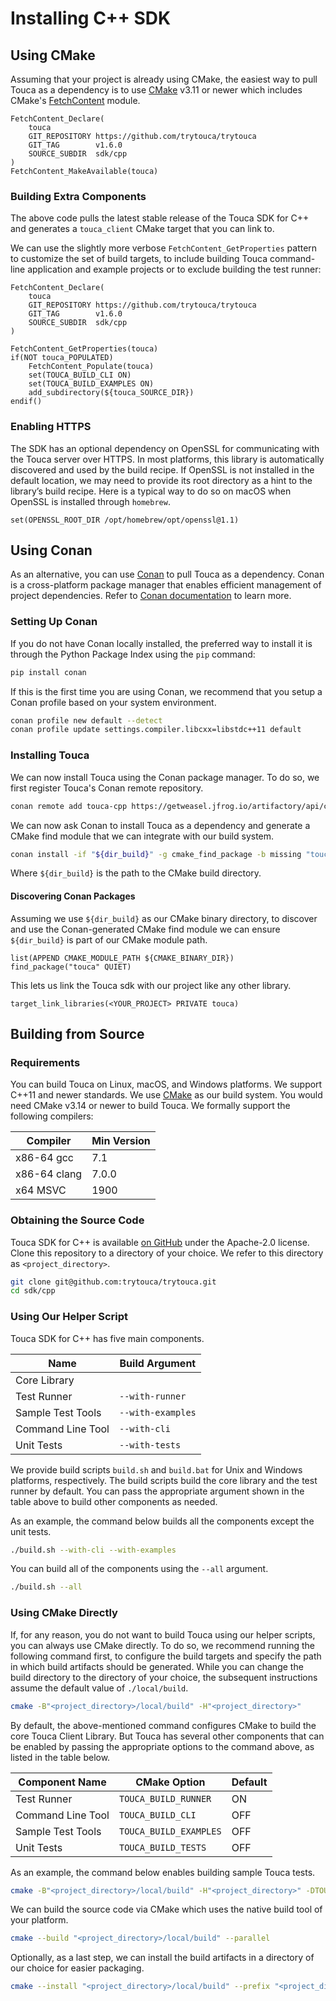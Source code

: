 # Installing C++ SDK

## Using CMake

Assuming that your project is already using CMake, the easiest way to pull Touca
as a dependency is to use [CMake](https://cmake.org/) v3.11 or newer which
includes CMake's
[FetchContent](https://cmake.org/cmake/help/latest/module/FetchContent.html)
module.

```text
FetchContent_Declare(
    touca
    GIT_REPOSITORY https://github.com/trytouca/trytouca
    GIT_TAG        v1.6.0
    SOURCE_SUBDIR  sdk/cpp
)
FetchContent_MakeAvailable(touca)
```

### Building Extra Components

The above code pulls the latest stable release of the Touca SDK for C++ and
generates a `touca_client` CMake target that you can link to.

We can use the slightly more verbose `FetchContent_GetProperties` pattern to
customize the set of build targets, to include building Touca command-line
application and example projects or to exclude building the test runner:

```text
FetchContent_Declare(
    touca
    GIT_REPOSITORY https://github.com/trytouca/trytouca
    GIT_TAG        v1.6.0
    SOURCE_SUBDIR  sdk/cpp
)

FetchContent_GetProperties(touca)
if(NOT touca_POPULATED)
    FetchContent_Populate(touca)
    set(TOUCA_BUILD_CLI ON)
    set(TOUCA_BUILD_EXAMPLES ON)
    add_subdirectory(${touca_SOURCE_DIR})
endif()
```

### Enabling HTTPS

The SDK has an optional dependency on OpenSSL for communicating with the Touca
server over HTTPS. In most platforms, this library is automatically discovered
and used by the build recipe. If OpenSSL is not installed in the default
location, we may need to provide its root directory as a hint to the library’s
build recipe. Here is a typical way to do so on macOS when OpenSSL is installed
through `homebrew`.

```text
set(OPENSSL_ROOT_DIR /opt/homebrew/opt/openssl@1.1)
```

## Using Conan

As an alternative, you can use [Conan](https://conan.io/) to pull Touca as a
dependency. Conan is a cross-platform package manager that enables efficient
management of project dependencies. Refer to
[Conan documentation](https://docs.conan.io/) to learn more.

### Setting Up Conan

If you do not have Conan locally installed, the preferred way to install it is
through the Python Package Index using the `pip` command:

```bash
pip install conan
```

If this is the first time you are using Conan, we recommend that you setup a
Conan profile based on your system environment.

```bash
conan profile new default --detect
conan profile update settings.compiler.libcxx=libstdc++11 default
```

### Installing Touca

We can now install Touca using the Conan package manager. To do so, we first
register Touca's Conan remote repository.

```bash
conan remote add touca-cpp https://getweasel.jfrog.io/artifactory/api/conan/touca-cpp
```

We can now ask Conan to install Touca as a dependency and generate a CMake find
module that we can integrate with our build system.

```bash
conan install -if "${dir_build}" -g cmake_find_package -b missing "touca/1.6.0@_/_"
```

Where `${dir_build}` is the path to the CMake build directory.

#### Discovering Conan Packages

Assuming we use `${dir_build}` as our CMake binary directory, to discover and
use the Conan-generated CMake find module we can ensure `${dir_build}` is part
of our CMake module path.

```text
list(APPEND CMAKE_MODULE_PATH ${CMAKE_BINARY_DIR})
find_package("touca" QUIET)
```

This lets us link the Touca sdk with our project like any other library.

```text
target_link_libraries(<YOUR_PROJECT> PRIVATE touca)
```

## Building from Source

### Requirements

You can build Touca on Linux, macOS, and Windows platforms. We support C++11 and
newer standards. We use [CMake](https://cmake.org/) as our build system. You
would need CMake v3.14 or newer to build Touca. We formally support the
following compilers:

| Compiler     | Min Version |
| ------------ | ----------- |
| x86-64 gcc   | 7.1         |
| x86-64 clang | 7.0.0       |
| x64 MSVC     | 1900        |

### Obtaining the Source Code

Touca SDK for C++ is available
[on GitHub](https://github.com/trytouca/trytouca/tree/main/sdk/cpp) under the
Apache-2.0 license. Clone this repository to a directory of your choice. We
refer to this directory as `<project_directory>`.

```bash
git clone git@github.com:trytouca/trytouca.git
cd sdk/cpp
```

### Using Our Helper Script

Touca SDK for C++ has five main components.

| Name              | Build Argument    |
| ----------------- | ----------------- |
| Core Library      |                   |
| Test Runner       | `--with-runner`   |
| Sample Test Tools | `--with-examples` |
| Command Line Tool | `--with-cli`      |
| Unit Tests        | `--with-tests`    |

We provide build scripts `build.sh` and `build.bat` for Unix and Windows
platforms, respectively. The build scripts build the core library and the test
runner by default. You can pass the appropriate argument shown in the table
above to build other components as needed.

As an example, the command below builds all the components except the unit
tests.

```bash
./build.sh --with-cli --with-examples
```

You can build all of the components using the `--all` argument.

```bash
./build.sh --all
```

### Using CMake Directly

If, for any reason, you do not want to build Touca using our helper scripts, you
can always use CMake directly. To do so, we recommend running the following
command first, to configure the build targets and specify the path in which
build artifacts should be generated. While you can change the build directory to
the directory of your choice, the subsequent instructions assume the default
value of `./local/build`.

```bash
cmake -B"<project_directory>/local/build" -H"<project_directory>"
```

By default, the above-mentioned command configures CMake to build the core Touca
Client Library. But Touca has several other components that can be enabled by
passing the appropriate options to the command above, as listed in the table
below.

| Component Name    | CMake Option           | Default |
| ----------------- | ---------------------- | ------- |
| Test Runner       | `TOUCA_BUILD_RUNNER`   | ON      |
| Command Line Tool | `TOUCA_BUILD_CLI`      | OFF     |
| Sample Test Tools | `TOUCA_BUILD_EXAMPLES` | OFF     |
| Unit Tests        | `TOUCA_BUILD_TESTS`    | OFF     |

As an example, the command below enables building sample Touca tests.

```bash
cmake -B"<project_directory>/local/build" -H"<project_directory>" -DTOUCA_BUILD_EXAMPLES=ON
```

We can build the source code via CMake which uses the native build tool of your
platform.

```bash
cmake --build "<project_directory>/local/build" --parallel
```

Optionally, as a last step, we can install the build artifacts in a directory of
our choice for easier packaging.

```bash
cmake --install "<project_directory>/local/build" --prefix "<project_directory>/local/dist"
```
